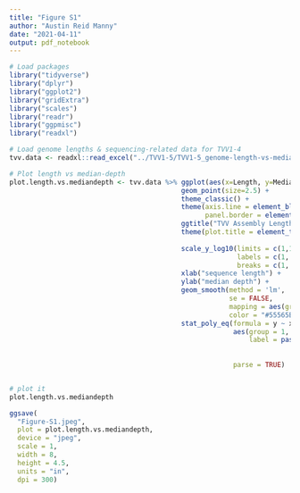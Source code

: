 ```yaml
---
title: "Figure S1"
author: "Austin Reid Manny"
date: "2021-04-11"
output: pdf_notebook
---
```


```r
# Load packages
library("tidyverse")
library("dplyr")
library("ggplot2")
library("gridExtra")
library("scales")
library("readr")
library("ggpmisc")
library("readxl")
```

```r
# Load genome lengths & sequencing-related data for TVV1-4
tvv.data <- readxl::read_excel("../TVV1-5/TVV1-5_genome-length-vs-median-mapped-reads.xlsx")

# Plot length vs median-depth 
plot.length.vs.mediandepth <- tvv.data %>% ggplot(aes(x=Length, y=MedianDepth, col=Species)) +
                                           geom_point(size=2.5) +
                                           theme_classic() +
                                           theme(axis.line = element_blank(),
                                                 panel.border = element_rect(size=0.5, fill=NA)) +
                                           ggtitle("TVV Assembly Length vs. Median Depth") +
                                           theme(plot.title = element_text(hjust = 0.5,
                                                                           face = "bold")) +
                                           scale_y_log10(limits = c(1,1000),
                                                         labels = c(1, 10, 100, 1000),
                                                         breaks = c(1, 10, 100, 1000)) +
                                           xlab("sequence length") +
                                           ylab("median depth") +
                                           geom_smooth(method = 'lm',
                                                       se = FALSE,
                                                       mapping = aes(group = 1),
                                                       color = "#55565B", size = 0.5) +
                                           stat_poly_eq(formula = y ~ x,
                                                        aes(group = 1,
                                                            label = paste(..p.value.label..,
                                                                          ..rr.label.., 
                                                                          sep = "~~~")), 
                                                        parse = TRUE)


# plot it
plot.length.vs.mediandepth

```

```r
ggsave(
  "Figure-S1.jpeg",
  plot = plot.length.vs.mediandepth,
  device = "jpeg",
  scale = 1,
  width = 8,
  height = 4.5,
  units = "in",
  dpi = 300)

```